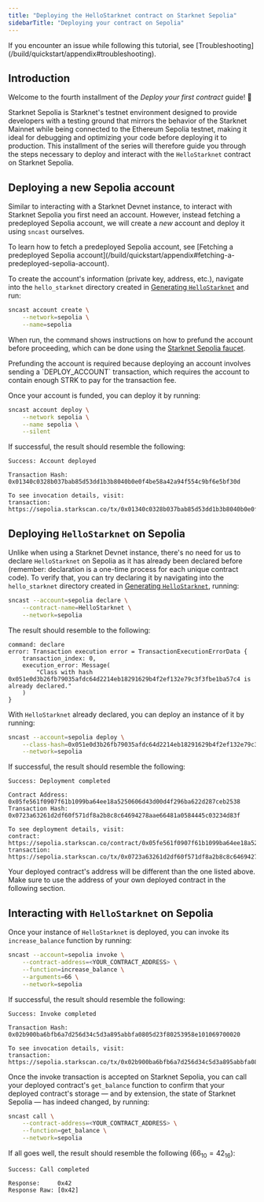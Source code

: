 ```yaml
---
title: "Deploying the HelloStarknet contract on Starknet Sepolia"
sidebarTitle: "Deploying your contract on Sepolia"
---
```


<Warning>
If you encounter an issue while following this tutorial, see [Troubleshooting](/build/quickstart/appendix#troubleshooting).
</Warning>

## Introduction

Welcome to the fourth installment of the *Deploy your first contract* guide! 🥇

Starknet Sepolia is Starknet's testnet environment designed to provide developers with a testing ground that mirrors the behavior of the Starknet Mainnet while being connected to the Ethereum Sepolia testnet, making it ideal for debugging and optimizing your code before deploying it to production. This installment of the series will therefore guide you through the steps necessary to deploy and interact with the `HelloStarknet` contract on Starknet Sepolia.

## Deploying a new Sepolia account

Similar to interacting with a Starknet Devnet instance, to interact with Starknet Sepolia you first need an account. However, instead fetching a predeployed Sepolia account, we will create a _new_ account and deploy it using `sncast` ourselves.

<Note>
To learn how to fetch a predeployed Sepolia account, see [Fetching a predeployed Sepolia account](/build/quickstart/appendix#fetching-a-predeployed-sepolia-account).
</Note>

To create the account's information (private key, address, etc.), navigate into the `hello_starknet` directory created in [Generating `HelloStarknet`](/build/quickstart/hellostarknet#generating-hellostarknet) and run:

```bash
sncast account create \
    --network=sepolia \
    --name=sepolia
```

When run, the command shows instructions on how to prefund the account before proceeding, which can be done using the [Starknet Sepolia faucet](https://starknet-faucet.vercel.app/).

<Note>
Prefunding the account is required because deploying an account involves sending a `DEPLOY_ACCOUNT` transaction, which requires the account to contain enough STRK to pay for the transaction fee.
</Note>

Once your account is funded, you can deploy it by running:

```bash
sncast account deploy \
    --network sepolia \
    --name sepolia \
    --silent
```

If successful, the result should resemble the following:

```console
Success: Account deployed

Transaction Hash: 0x01340c0328b037bab85d53dd1b3b8040b0e0f4be58a42a94f554c9bf6e5bf30d

To see invocation details, visit:
transaction: https://sepolia.starkscan.co/tx/0x01340c0328b037bab85d53dd1b3b8040b0e0f4be58a42a94f554c9bf6e5bf30d
```

## Deploying `HelloStarknet` on Sepolia

Unlike when using a Starknet Devnet instance, there's no need for us to declare `HelloStarknet` on Sepolia as it has already been declared before (remember: declaration is a one-time process for each unique contract code). To verify that, you can try declaring it by navigating into the `hello_starknet` directory created in [Generating `HelloStarknet`](/build/quickstart/hellostarknet#generating-hellostarknet), running:

```bash
sncast --account=sepolia declare \
    --contract-name=HelloStarknet \
    --network=sepolia
```

The result should resemble to the following:

```console
command: declare
error: Transaction execution error = TransactionExecutionErrorData {
    transaction_index: 0,
    execution_error: Message(
        "Class with hash 0x051e0d3b26fb79035afdc64d2214eb18291629b4f2ef132e79c3f3fbe1ba57c4 is already declared."
    )
}
```

With `HelloStarknet` already declared, you can deploy an instance of it by running:

```bash
sncast --account=sepolia deploy \
    --class-hash=0x051e0d3b26fb79035afdc64d2214eb18291629b4f2ef132e79c3f3fbe1ba57c4 \
    --network=sepolia
```

If successful, the result should resemble the following:

```console
Success: Deployment completed

Contract Address: 0x05fe561f0907f61b1099ba64ee18a5250606d43d00d4f296ba622d287ceb2538
Transaction Hash: 0x0723a63261d2df60f571df8a2b8c8c64694278aae66481a0584445c03234d83f

To see deployment details, visit:
contract: https://sepolia.starkscan.co/contract/0x05fe561f0907f61b1099ba64ee18a5250606d43d00d4f296ba622d287ceb2538
transaction: https://sepolia.starkscan.co/tx/0x0723a63261d2df60f571df8a2b8c8c64694278aae66481a0584445c03234d83f
```

<Warning>
Your deployed contract's address will be different than the one listed above. Make sure to use the address of your own deployed contract in the following section. 
</Warning>

## Interacting with `HelloStarknet` on Sepolia

Once your instance of `HelloStarknet` is deployed, you can invoke its `increase_balance` function by running:

```bash
sncast --account=sepolia invoke \
    --contract-address=<YOUR_CONTRACT_ADDRESS> \
    --function=increase_balance \
    --arguments=66 \
    --network=sepolia
```

If successful, the result should resemble the following:

```console
Success: Invoke completed

Transaction Hash: 0x02b900ba6bfb6a7d256d34c5d3a895abbfa0805d23f80253958e101069700020

To see invocation details, visit:
transaction: https://sepolia.starkscan.co/tx/0x02b900ba6bfb6a7d256d34c5d3a895abbfa0805d23f80253958e101069700020
```

Once the invoke transaction is accepted on Starknet Sepolia, you can call your deployed contract's `get_balance` function to confirm that your deployed contract's storage — and by extension, the state of Starknet Sepolia — has indeed changed, by running:

```bash
sncast call \
    --contract-address=<YOUR_CONTRACT_ADDRESS> \
    --function=get_balance \
    --network=sepolia
```

If all goes well, the result should resemble the following ($66_{10} = 42_{16}$):

```console
Success: Call completed

Response:     0x42
Response Raw: [0x42]
```